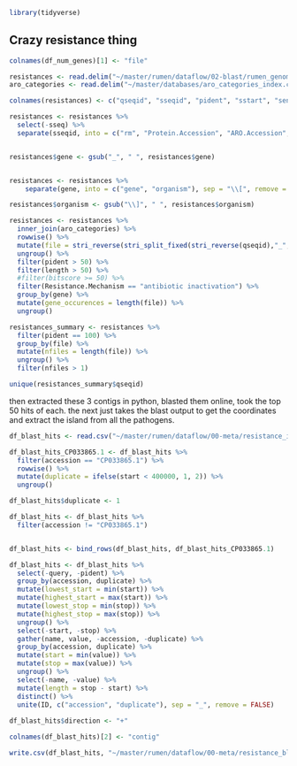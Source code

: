 ```r
library(tidyverse)
```

## Crazy resistance thing

```r
colnames(df_num_genes)[1] <- "file"

resistances <- read.delim("~/master/rumen/dataflow/02-blast/rumen_genomes_card.txt", header=FALSE) 
aro_categories <- read.delim("~/master/databases/aro_categories_index.csv")

colnames(resistances) <- c("qseqid", "sseqid", "pident", "sstart", "send", "qstart", "qend", "evalue", "bitscore", "score", "qlen", "length", "sseq")

resistances <- resistances %>%
  select(-sseq) %>%
  separate(sseqid, into = c("rm", "Protein.Accession", "ARO.Accession", "gene"), sep = "\\|", remove = FALSE) 


resistances$gene <- gsub("_", " ", resistances$gene)


resistances <- resistances %>%
    separate(gene, into = c("gene", "organism"), sep = "\\[", remove = FALSE) 

resistances$organism <- gsub("\\]", " ", resistances$organism)

resistances <- resistances %>%
  inner_join(aro_categories) %>%
  rowwise() %>%
  mutate(file = stri_reverse(stri_split_fixed(stri_reverse(qseqid),"_",n = 3)[[1]][3])) %>%
  ungroup() %>%
  filter(pident > 50) %>%
  filter(length > 50) %>%
  #filter(bitscore >= 50) %>%
  filter(Resistance.Mechanism == "antibiotic inactivation") %>%
  group_by(gene) %>%
  mutate(gene_occurences = length(file)) %>%
  ungroup()

resistances_summary <- resistances %>%
  filter(pident == 100) %>%
  group_by(file) %>%
  mutate(nfiles = length(file)) %>%
  ungroup() %>%
  filter(nfiles > 1)

unique(resistances_summary$qseqid)
```


then extracted these 3 contigs in python, blasted them online, took the top 50 hits of each. the next just takes the blast output to get the coordinates and extract the island from all the pathogens. 

```r
df_blast_hits <- read.csv("~/master/rumen/dataflow/00-meta/resistance_island_blast.csv")

df_blast_hits_CP033865.1 <- df_blast_hits %>%
  filter(accession == "CP033865.1") %>%
  rowwise() %>%
  mutate(duplicate = ifelse(start < 400000, 1, 2)) %>%
  ungroup()

df_blast_hits$duplicate <- 1

df_blast_hits <- df_blast_hits %>%
  filter(accession != "CP033865.1") 


df_blast_hits <- bind_rows(df_blast_hits, df_blast_hits_CP033865.1)

df_blast_hits <- df_blast_hits %>%
  select(-query, -pident) %>%
  group_by(accession, duplicate) %>%
  mutate(lowest_start = min(start)) %>%
  mutate(highest_start = max(start)) %>%
  mutate(lowest_stop = min(stop)) %>%
  mutate(highest_stop = max(stop)) %>%
  ungroup() %>%
  select(-start, -stop) %>%
  gather(name, value, -accession, -duplicate) %>%
  group_by(accession, duplicate) %>%
  mutate(start = min(value)) %>%
  mutate(stop = max(value)) %>%
  ungroup() %>%
  select(-name, -value) %>%
  mutate(length = stop - start) %>%
  distinct() %>%
  unite(ID, c("accession", "duplicate"), sep = "_", remove = FALSE)
  
df_blast_hits$direction <- "+"

colnames(df_blast_hits)[2] <- "contig"

write.csv(df_blast_hits, "~/master/rumen/dataflow/00-meta/resistance_blast_hit_cotigs.csv")
```